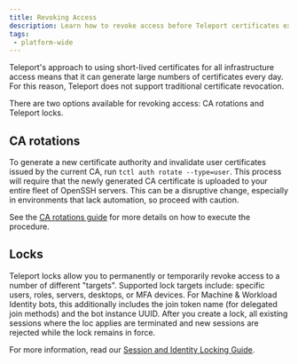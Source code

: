```yaml
---
title: Revoking Access
description: Learn how to revoke access before Teleport certificates expire
tags:
 - platform-wide
---
```


Teleport's approach to using short-lived certificates for all infrastructure
access means that it can generate large numbers of certificates every day. For
this reason, Teleport does not support traditional certificate revocation.

There are two options available for revoking access: CA rotations and Teleport locks.

## CA rotations

To generate a new certificate authority and invalidate user certificates issued
by the current CA, run `tctl auth rotate --type=user`. This process will require
that the newly generated CA certificate is uploaded to your entire fleet of
OpenSSH servers. This can be a disruptive change, especially in environments
that lack automation, so proceed with caution.

See the [CA rotations guide](../operations/ca-rotation.mdx) for more details on
how to execute the procedure.

## Locks

Teleport locks allow you to permanently or temporarily revoke access to a number
of different "targets". Supported lock targets include: specific users, roles,
servers, desktops, or MFA devices. For Machine & Workload Identity bots, this
additionally includes the join token name (for delegated join methods) and the
bot instance UUID. After you create a lock, all existing sessions where the loc
applies are terminated and new sessions are rejected while the lock remains in
force.

For more information, read our
[Session and Identity Locking Guide](../../../identity-governance/locking.mdx).
